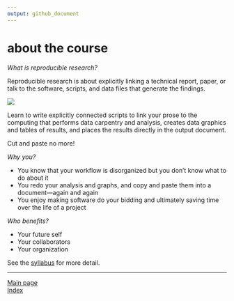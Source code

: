 ```yaml
---
output: github_document
---
```


# about the course

*What is reproducible research?* 

Reproducible research is about explicitly linking a technical report, paper, or talk to the software, scripts, and data files that generate the findings. 

![](../resources/images/rr-flow-2.png)

Learn to write explicitly connected scripts to link your prose to the computing that performs data carpentry and analysis, creates data graphics and tables of results, and places the results directly in the output document. 

Cut and paste no more!

*Why you?*

- You know that your workflow is disorganized but you don’t know what to do about it     
- You redo your analysis and graphs, and copy and paste them into a document---again and again     
- You enjoy making software do your bidding and ultimately saving time over the life of a project   

*Who benefits?*

- Your future self  
- Your collaborators  
- Your organization  

See the [syllabus](cm001_syllabus.md) for more detail. 
 

---

[Main page](../README.md)  
[Index](README.md)  







